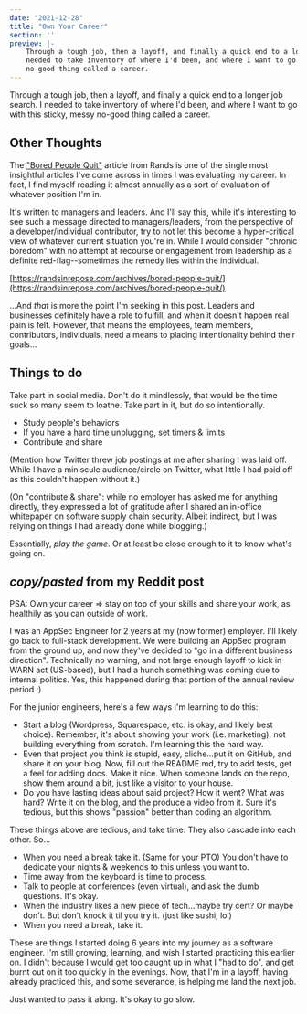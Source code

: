 ```yaml
---
date: "2021-12-28"
title: "Own Your Career"
section: ''
preview: |-
    Through a tough job, then a layoff, and finally a quick end to a longer job search. I 
    needed to take inventory of where I'd been, and where I want to go with this sticky, messy
    no-good thing called a career.
---
```


Through a tough job, then a layoff, and finally a quick end to a longer job search. I 
needed to take inventory of where I'd been, and where I want to go with this sticky, messy
no-good thing called a career.

## Other Thoughts

The ["Bored People Quit"](https://randsinrepose.com/archives/bored-people-quit/) article 
from Rands is one of the single most insightful articles I've come across in 
times I was evaluating my career. In fact, I find myself reading it almost annually as a 
sort of evaluation of whatever position I'm in.

It's written to managers and leaders. And I'll say this, while it's interesting to see such 
a message directed to managers/leaders, from the perspective of a developer/individual 
contributor, try to not let this become a hyper-critical view of whatever current 
situation you're in. While I would consider "chronic boredom" with no attempt at recourse 
or engagement from leadership as a definite red-flag--sometimes the remedy lies within 
the individual.

[https://randsinrepose.com/archives/bored-people-quit/](https://randsinrepose.com/archives/bored-people-quit/)


...And _that_ is more the point I'm seeking in this post. Leaders and businesses definitely
have a role to fulfill, and when it doesn't happen real pain is felt. However, that means 
the employees, team members, contributors, individuals, need a means to placing 
intentionality behind their goals...

## Things to do

Take part in social media. Don't do it mindlessly, that would be the time suck so many 
seem to loathe. Take part in it, but do so intentionally.

- Study people's behaviors
- If you have a hard time unplugging, set timers & limits
- Contribute and share

(Mention how Twitter threw job postings at me after sharing I was laid off. While I have
a miniscule audience/circle on Twitter, what little I had paid off as this couldn't 
happen without it.)

(On "contribute & share": while no employer has asked me for anything directly, they 
expressed a lot of gratitude after I shared an in-office whitepaper on software supply
chain security. Albeit indirect, but I was relying on things I had already done while 
blogging.)

Essentially, _play the game_. Or at least be close enough to it to know what's going on.

## _**copy/pasted**_ from my Reddit post

PSA: Own your career => stay on top of your skills and share your work, as healthily as 
you can outside of work.

I was an AppSec Engineer for 2 years at my (now former) employer. I'll likely go back to 
full-stack development. We were building an AppSec program from the ground up, and now 
they've decided to "go in a different business direction". Technically no warning, and not 
large enough layoff to kick in WARN act (US-based), but I had a hunch something was coming 
due to internal politics. Yes, this happened during that portion of the annual review 
period :)

For the junior engineers, here's a few ways I'm learning to do this:

- Start a blog (Wordpress, Squarespace, etc. is okay, and likely best choice). Remember, 
it's about 
showing your work (i.e. marketing), not building everything from scratch. I'm learning 
this the hard way.
- Even that project you think is stupid, easy, cliche...put it on GitHub, and share 
it on your blog. Now, fill out the README.md, try to add tests, get a feel for adding docs. 
Make it nice. When someone lands on the repo, show them around a bit, just like a visitor 
to your house.
- Do you have lasting ideas about said project? How it went? What was hard? Write it on 
the blog, and the produce a video from it. Sure it's tedious, but this shows "passion" 
better than coding an algorithm.

These things above are tedious, and take time. They also cascade into each other. So...

- When you need a break take it. (Same for your PTO) You don't have to dedicate 
your nights & weekends to this unless you want to.
- Time away from the keyboard is time to process.
- Talk to people at conferences (even virtual), and ask the dumb questions. It's okay.
- When the industry likes a new piece of tech...maybe try cert? Or maybe don't. 
But don't knock it til you try it. (just like sushi, lol)
- When you need a break, take it.

These are things I started doing 6 years into my journey as a software engineer. I'm 
still growing, learning, and wish I started practicing this earlier on. I didn't because 
I would get too caught up in what I "had to do", and get burnt out on it too quickly in 
the evenings. Now, that I'm in a layoff, having already practiced this, and some 
severance, is helping me land the next job.

Just wanted to pass it along. It's okay to go slow.